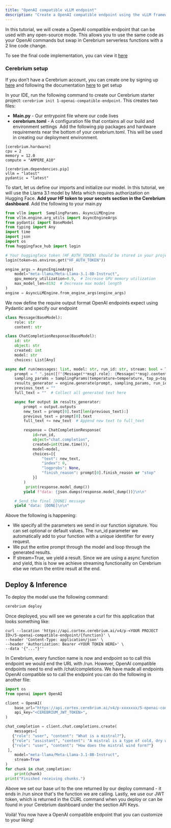 ```yaml
---
title: "OpenAI compatible vLLM endpoint"
description: "Create a OpenAI compatible endpoint using the vLLM framework"
---
```


In this tutorial, we will create a OpenAI compatible endpoint that can be used with any open-source mode. This allows you to use the same code as your OpenAI commands but swap
in Cerebrium serverless functions with a 2 line code change.

To see the final code implementation, you can view it [here](https://github.com/CerebriumAI/examples/tree/master/5-large-language-models/1-openai-compatible-endpoint)

### Cerebrium setup

If you don’t have a Cerebrium account, you can create one by signing up [here](https://dashboard.cerebrium.ai/register) and following the documentation [here](https://docs.cerebrium.ai/cerebrium/getting-started/installation) to get setup

In your IDE, run the following command to create our Cerebrium starter project: `cerebrium init 1-openai-compatible-endpoint`. This creates two files:

- **Main.py** - Our entrypoint file where our code lives
- **cerebrium.toml** - A configuration file that contains all our build and environment settings
  ‍
  Add the following pip packages and hardware requirements near the bottom of your cerebrium.toml. This will be used in creating our deployment environment.

```
[cerebrium.hardware]
cpu = 2
memory = 12.0
compute = "AMPERE_A10"

[cerebrium.dependencies.pip]
vllm = "latest"
pydantic = "latest"
```

To start, let us define our imports and initialize our model. In this tutorial, we will use the Llama 3.1 model by Meta which requires authorization on Hugging Face. <b>Add your HF token
to your secrets section in the Cerebrium dashboard</b>. Add the following to your main.py

```python
from vllm import  SamplingParams. AsyncLLMEngine
from vllm.engine.arg_utils import AsyncEngineArgs
from pydantic import BaseModel
from typing import Any
import time
import json
import os
from huggingface_hub import login

# Your huggingface token (HF_AUTH_TOKEN) should be stored in your project secrets on your dashboard
login(token=os.environ.get("HF_AUTH_TOKEN"))

engine_args = AsyncEngineArgs(
    model="meta-llama/Meta-Llama-3.1-8B-Instruct",
    gpu_memory_utilization=0.9,  # Increase GPU memory utilization
    max_model_len=8192  # Decrease max model length
)
engine = AsyncLLMEngine.from_engine_args(engine_args)
```

We now define the require output format OpenAI endpoints expect using Pydantic and specify our endpoint

```python
class Message(BaseModel):
    role: str
    content: str

class ChatCompletionResponse(BaseModel):
    id: str
    object: str
    created: int
    model: str
    choices: List[Any]

async def run(messages: list, model: str, run_id: str, stream: bool = True, temperature: float = 0.8, top_p: float = 0.95):
    prompt = " ".join([f"{Message(**msg).role}: {Message(**msg).content}" for msg in messages])
    sampling_params = SamplingParams(temperature=temperature, top_p=top_p)
    results_generator = engine.generate(prompt, sampling_params, run_id)
    previous_text = ""
    full_text = ""  # Collect all generated text here

    async for output in results_generator:
        prompt = output.outputs
        new_text = prompt[0].text[len(previous_text):]
        previous_text = prompt[0].text
        full_text += new_text  # Append new text to full_text

        response = ChatCompletionResponse(
            id=run_id,
            object="chat.completion",
            created=int(time.time()),
            model=model,
            choices=[{
                "text": new_text,
                "index": 0,
                "logprobs": None,
                "finish_reason": prompt[0].finish_reason or "stop"
            }]
        )
         print(response.model_dump())
        yield f"data: {json.dumps(response.model_dump())}\n\n"

    # Send the final [DONE] message
    yield "data: [DONE]\n\n"
```

Above the following is happening:

- We specify all the parameters we send in our function signature. You can set optional or default values. The run_id parameter we automatically add to your function with a unique identifier for every request.
- We put the entire prompt through the model and loop through the generated results.
- If stream=True, we yield a result. Since we are using a async function and yield, this is how we achieve streaming functionality on Cerebrium else we return the entire result at the end.

## Deploy & Inference

To deploy the model use the following command:

```bash
cerebrium deploy
```

Once deployed, you will see we generate a curl for this application that looks something like:

```curl
curl --location 'https://api.cortex.cerebrium.ai/v4/p-<YOUR PROJECT ID>/5-openai-compatible-endpoint/{function}' \
--header 'Content-Type: application/json' \
--header 'Authorization: Bearer <YOUR TOKEN HERE>' \
--data '{"..."}''
```

In Cerebrium, every function name is now and endpoint so to call this endpoint we would end the URL with /run. However, OpenAI compatible endpoints need to end with /chat/completions.
We have made all endpoints OpenAI compatible so to call the endpoint you can do the following in another file:

```python
import os
from openai import OpenAI

client = OpenAI(
    base_url="https://api.cortex.cerebrium.ai/v4/p-xxxxxxx/5-openai-compatible-endpoint/run",
    api_key="<CEREBRIUM_JWT_TOKEN>",
)

chat_completion = client.chat.completions.create(
    messages=[
   {"role": "user", "content": "What is a mistral?"},
   {"role": "assistant", "content": "A mistral is a type of cold, dry wind that blows across the southern slopes of the Alps from the Valais region of Switzerland into the Ligurian Sea near Genoa. It is known for its strong and steady gusts, sometimes reaching up to 60 miles per hour."},
   {"role": "user", "content": "How does the mistral wind form?"}
 ],
    model="meta-llama/Meta-Llama-3.1-8B-Instruct",
    stream=True
)
for chunk in chat_completion:
    print(chunk)
print("Finished receiving chunks.")
```

Above we set our base url to the one returned by our deploy command - it ends in /run since that's the function we are calling. Lastly, we use our JWT token, which is returned in the
CURL command when you deploy or can be found in your Cerebrium dashboard under the section API Keys.

Voilà! You now have a OpenAI compatible endpoint that you can customize to your liking!
